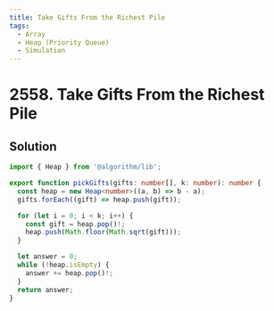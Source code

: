 ```yaml
---
title: Take Gifts From the Richest Pile
tags:
  - Array
  - Heap (Priority Queue)
  - Simulation
---
```


# 2558. Take Gifts From the Richest Pile

<Badges>
  <LevelBadge level="easy" />
  <TopicBadge name="Array" slug="array" />
  <TopicBadge name="Heap (Priority Queue)" slug="heap-priority-queue" />
  <TopicBadge name="Simulation" slug="simulation" />
</Badges>

## Solution

```typescript filename="solution.ts" copy
import { Heap } from '@algorithm/lib';

export function pickGifts(gifts: number[], k: number): number {
  const heap = new Heap<number>((a, b) => b - a);
  gifts.forEach((gift) => heap.push(gift));

  for (let i = 0; i < k; i++) {
    const gift = heap.pop()!;
    heap.push(Math.floor(Math.sqrt(gift)));
  }

  let answer = 0;
  while (!heap.isEmpty) {
    answer += heap.pop()!;
  }
  return answer;
}
```

<ProblemLink
  codingSite="leetcode"
  href="https://leetcode.com/problems/take-gifts-from-the-richest-pile"
  title="Take Gifts From the Richest Pile"
/>
